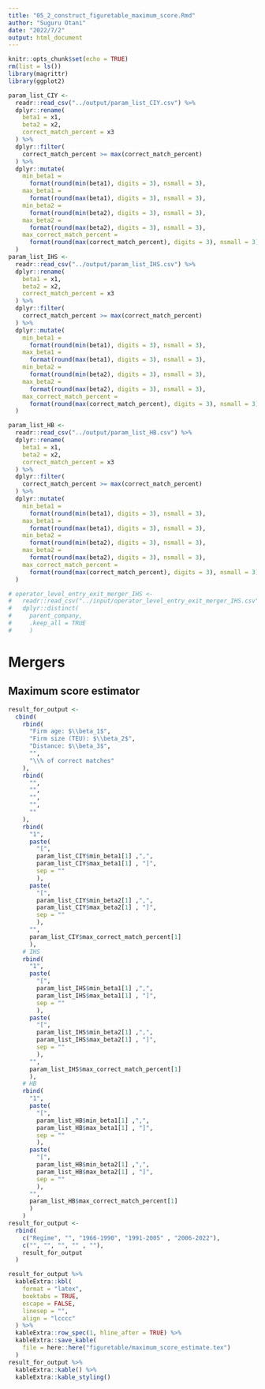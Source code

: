 ```yaml
---
title: "05_2_construct_figuretable_maximum_score.Rmd"
author: "Suguru Otani"
date: "2022/7/2"
output: html_document
---
```


```r
knitr::opts_chunk$set(echo = TRUE)
rm(list = ls())
library(magrittr)
library(ggplot2)
```


```r
param_list_CIY <-
  readr::read_csv("../output/param_list_CIY.csv") %>% 
  dplyr::rename(
    beta1 = x1,
    beta2 = x2,
    correct_match_percent = x3
  ) %>% 
  dplyr::filter(
    correct_match_percent >= max(correct_match_percent)
  ) %>% 
  dplyr::mutate(
    min_beta1 = 
      format(round(min(beta1), digits = 3), nsmall = 3),
    max_beta1 =
      format(round(max(beta1), digits = 3), nsmall = 3),
    min_beta2 = 
      format(round(min(beta2), digits = 3), nsmall = 3),
    max_beta2 =
      format(round(max(beta2), digits = 3), nsmall = 3),
    max_correct_match_percent = 
      format(round(max(correct_match_percent), digits = 3), nsmall = 3)
  )
param_list_IHS <-
  readr::read_csv("../output/param_list_IHS.csv") %>% 
  dplyr::rename(
    beta1 = x1,
    beta2 = x2,
    correct_match_percent = x3
  ) %>% 
  dplyr::filter(
    correct_match_percent >= max(correct_match_percent)
  ) %>% 
  dplyr::mutate(
    min_beta1 = 
      format(round(min(beta1), digits = 3), nsmall = 3),
    max_beta1 =
      format(round(max(beta1), digits = 3), nsmall = 3),
    min_beta2 = 
      format(round(min(beta2), digits = 3), nsmall = 3),
    max_beta2 =
      format(round(max(beta2), digits = 3), nsmall = 3),
    max_correct_match_percent = 
      format(round(max(correct_match_percent), digits = 3), nsmall = 3)
  )

param_list_HB <-
  readr::read_csv("../output/param_list_HB.csv") %>% 
  dplyr::rename(
    beta1 = x1,
    beta2 = x2,
    correct_match_percent = x3
  ) %>% 
  dplyr::filter(
    correct_match_percent >= max(correct_match_percent)
  ) %>% 
  dplyr::mutate(
    min_beta1 = 
      format(round(min(beta1), digits = 3), nsmall = 3),
    max_beta1 =
      format(round(max(beta1), digits = 3), nsmall = 3),
    min_beta2 = 
      format(round(min(beta2), digits = 3), nsmall = 3),
    max_beta2 =
      format(round(max(beta2), digits = 3), nsmall = 3),
    max_correct_match_percent = 
      format(round(max(correct_match_percent), digits = 3), nsmall = 3)
  )

# operator_level_entry_exit_merger_IHS <-
#   readr::read_csv("../input/operator_level_entry_exit_merger_IHS.csv") %>% 
#   dplyr::distinct(
#     parent_company,
#     .keep_all = TRUE
#     ) 

```


# Mergers {.tabset}

## Maximum score estimator

```r

result_for_output <-
  cbind(
    rbind(
      "Firm age: $\\beta_1$",
      "Firm size (TEU): $\\beta_2$",
      "Distance: $\\beta_3$",
      "",
      "\\% of correct matches"
    ),
    rbind(
      "",
      "",
      "",
      "",
      ""
    ),
    rbind(
      "1",
      paste(
        "[",
        param_list_CIY$min_beta1[1] ,",",
        param_list_CIY$max_beta1[1] , "]",
        sep = ""
        ),
      paste(
        "[",
        param_list_CIY$min_beta2[1] ,",",
        param_list_CIY$max_beta2[1] , "]",
        sep = ""
        ),
      "",
      param_list_CIY$max_correct_match_percent[1]
      ),
    # IHS
    rbind(
      "1",
      paste(
        "[",
        param_list_IHS$min_beta1[1] ,",",
        param_list_IHS$max_beta1[1] , "]", 
        sep = ""
        ),
      paste(
        "[",
        param_list_IHS$min_beta2[1] ,",",
        param_list_IHS$max_beta2[1] , "]", 
        sep = ""
        ),
      "",
      param_list_IHS$max_correct_match_percent[1]
      ),
    # HB
    rbind(
      "1",
      paste(
        "[",
        param_list_HB$min_beta1[1] ,",",
        param_list_HB$max_beta1[1] , "]", 
        sep = ""
        ),
      paste(
        "[",
        param_list_HB$min_beta2[1] ,",",
        param_list_HB$max_beta2[1] , "]", 
        sep = ""
        ),
      "",
      param_list_HB$max_correct_match_percent[1]
      )
    )
result_for_output <-
  rbind(
    c("Regime", "", "1966-1990", "1991-2005" , "2006-2022"),
    c("", "", "", "" , ""),
    result_for_output
  )

result_for_output %>%
  kableExtra::kbl(
    format = "latex",
    booktabs = TRUE,
    escape = FALSE,
    linesep = "",
    align = "lcccc"
  ) %>%
  kableExtra::row_spec(1, hline_after = TRUE) %>% 
  kableExtra::save_kable(
    file = here::here("figuretable/maximum_score_estimate.tex")
  )
result_for_output %>% 
  kableExtra::kable() %>% 
  kableExtra::kable_styling()
```






